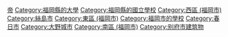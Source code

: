 [[Category:日本的國立大學|帝]]
[[Category:福岡縣的大學|Category:福岡縣的大學]]
[[Category:福岡縣的國立學校|Category:福岡縣的國立學校]]
[[Category:西區_(福岡市)|Category:西區 (福岡市)]]
[[Category:絲島市|Category:絲島市]]
[[Category:東區_(福岡市)|Category:東區 (福岡市)]]
[[Category:福岡市的學校|Category:福岡市的學校]]
[[Category:春日市|Category:春日市]]
[[Category:大野城市|Category:大野城市]]
[[Category:南區_(福岡市)|Category:南區 (福岡市)]]
[[Category:别府市建筑物|Category:别府市建筑物]]